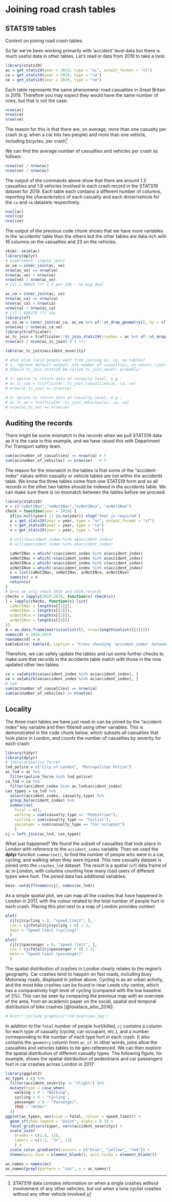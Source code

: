# Joining road crash tables {#join}

## STATS19 tables
Content on joining road crash tables.

So far we've been working primarily with 'accident' level data but there is much useful data in other tables.
Let's read in data from 2019 to take a look:

```r
library(stats19)
ac = get_stats19(year = 2019, type = "ac", output_format = "sf")
ca = get_stats19(year = 2019, type = "ca")
ve = get_stats19(year = 2019, type = "ve")
```

Each table represents the same phenomena: road casualties in Great Britain in 2019.
Therefore you may expect they would have the same number of rows, but that is not the case:

```r
nrow(ac)
nrow(ca)
nrow(ve)
```

The reason for this is that there are, on average, more than one casualty per crash (e.g. when a car hits two people) and more than one vehicle, including bicycles, per crash^[
STATS19 data contains information on when a single crashes without involvement of any other vehicles, but not when a lone cyclist crashes without any other vehicle involved.
]

We can find the average number of casualties and vehicles per crash as follows:

```r
nrow(ca) / nrow(ac)
nrow(ve) / nrow(ac)
```

The output of the commands above show that there are around 1.3 casualties and 1.8 vehicles involved in each crash record in the STATS19 dataset for 2019.
Each table each contains a different number of columns, reporting the characteristics of each casualty and each driver/vehicle for the `ca` and `ve` datasets respectively.

```r
ncol(ac)
ncol(ca)
ncol(ve)
```

The output of the previous code chunk shows that we have more variables in the 'accidents' table than the others but the other tables are data rich with 16 columns on the casualties and 23 on the vehicles.

```r
skimr::skim(ac)
library(dplyr)
# experiment: simple joins
ac_ve = inner_join(ac, ve)
nrow(ac_ve) == nrow(ve)
nrow(ac_ve) < nrow(ve)
nrow(ve) / nrow(ac_ve)  
# [1] 1.00025 ??? 2.5 per 10k - no big deal

ac_ca = inner_join(ac, ca)
nrow(ac_ca) == nrow(ca)
nrow(ac_ca) < nrow(ca)
nrow(ca) / nrow(ac_ca)  
# [1] 1.000274 ??? why
library(sf)
ac_ca_ve = inner_join(ac_ca, ac_ve %>% sf::st_drop_geometry(), by = c("accident_index", "vehicle_reference"))
nrow(ve) / nrow(ac_ca_ve)
library(trafficalmr)
ac_tc_join = trafficalmr::tc_join_stats19(crashes = ac %>% sf::st_drop_geometry(), casualties = ca, vehicles = ve)
nrow(ac) / nrow(ac_tc_join) # 1 +++

table(ac_tc_join$accident_severity)

# what else could people want from joining ac, ca, ve tables?
# 1: improve default output: not number of casualties, no counts (just true/false)
# Should tc_join_stats19 be called tc_join_upset: probably!

# 2: option to return data at casualty level, e.g.:
# ac_tc_cas = trafficalmr::tc_join_casualties(ac, ca, ve)
# nrow(ac_tc_cas) == nrow(ca)

# 3: option to return data at casualty level, e.g.:
# ac_tc_ve = trafficalmr::tc_join_vehicles(ac, ca, ve)
# nrow(ac_tc_ve) == nrow(ve)

```

## Auditing the records

There might be some mismatch in the records when we pull STATS19 data as it is the case in this example, and we have raised this with Department For Transport safety team.  
```r
sum(ac$number_of_casualties) == nrow(ca) # F
sum(ac$number_of_vehicles) == nrow(ve)   # F
```
The reason for the mismatch in the tables is that some of the "accident-index" values within casualty or vehicle tables are not within the accidents table. We know the three tables come from one STATS19 form and so all records in the other two tables should be indexed in the accidents table. We can make sure there is no mismatch between the tables before we proceed:

```r
library(stats19)
n = c("caNotINac","veNotINac","acNotINca", "acNotINve")
check = function(year = 2019) {
  if(is.null(year) || is.na(year)) stop("Year is required")
  a = get_stats19(year = year, type = "ac", output_format = "sf")
  c = get_stats19(year = year, type = "ca")
  v = get_stats19(year = year, type = "ve")

  # all(c$accident_index %in% a$accident_index)
  # all(v$accident_index %in% a$accident_index)

  caNotINac = which(!c$accident_index %in% a$accident_index)
  veNotINac = which(!v$accident_index %in% a$accident_index)
  acNotINca = which(!a$accident_index %in% c$accident_index)
  acNotINve = which(!a$accident_index %in% v$accident_index)
  v = list(caNotINac, veNotINac, acNotINca, acNotINve)
  names(v) = n
  return(v)
}
# here we only check 2018 and 2019 records
checks = lapply(2018:2019, function(x) check(x))
l = lapply(checks, function(x) list(
  caNotINac = length(x[[1]]),
  veNotINac = length(x[[2]]),
  acNotINca = length(x[[3]]),
  acNotINve = length(x[[4]])
))
d = as.data.frame(matrix(unlist(l), nrow=length(unlist(l[1]))))
names(d) = 2018:2019
rownames(d) = n
kableExtra::kable(d, caption = "Cross checking 'accident_index' between the three tables")
```

Therefore, we can safely update the tables and run some further checks to make sure that records in the accidents table match with those in the now updated other two tables:
```r
ca = ca[which(ca$accident_index %in% ac$accident_index), ]
ve = ve[which(ve$accident_index %in% ac$accident_index), ]
# now
sum(ac$number_of_casualties) == nrow(ca)
sum(ac$number_of_vehicles) == nrow(ve)
```


## Locality 
The three main tables we have just read-in can be joined by the "accident-index" key variable and then filtered using other variables. This is demonstrated in the code chunk below, which subsets all casualties that took place in London, and counts the number of casualties by severity for each crash:

```r
library(tidyr)
library(dplyr)
# table(ac$police_force)
lnd_police = c("City of London", "Metropolitan Police")
ac_lnd = ac %>% 
  filter(police_force %in% lnd_police)
ca_lnd = ca %>% 
  filter(accident_index %in% ac_lnd$accident_index)
cas_types = ca_lnd %>% 
  select(accident_index, casualty_type) %>% 
  group_by(accident_index) %>% 
  summarise(
    Total = n(),
    walking = sum(casualty_type == "Pedestrian"),
    cycling = sum(casualty_type == "Cyclist"),
    passenger = sum(casualty_type == "Car occupant")
    ) 
cj = left_join(ac_lnd, cas_types)
```

What just happened? We found the subset of casualties that took place in London with reference to the `accident_index` variable.
Then we used the **dplyr** function `summarise()`, to find the number of people who were in a car, cycling, and walking when they were injured.
This new casualty dataset is joined onto the `crashes_lnd` dataset.
The result is a spatial (`sf`) data frame of ac in London, with columns counting how many road users of different types were hurt.
The joined data has additional variables:

```r
base::setdiff(names(cj), names(ac_lnd))
```

As a simple spatial plot, we can map all the crashes that have happened in London in 2017, with the colour related to the total number of people hurt in each crash.
Placing this plot next to a map of London provides context:

```r
plot(
  cj[cj$cycling > 0, "speed_limit", ],
  cex = cj$Total[cj$cycling > 0] / 3,
  main = "Speed limit (cycling)"
  )
plot(
  cj[cj$passenger > 0, "speed_limit", ],
  cex = cj$Total[cj$passenger > 0] / 3,
  main = "Speed limit (passenger)"
  )
```

The spatial distribution of crashes in London clearly relates to the region's geography.
Car crashes tend to happen on fast roads, including busy Motorway roads, displayed in yellow above.
Cycling is as an urban activity, and the most bike crashes can be found in near Leeds city centre, which has a comparatively high level of cycling (compared with the low baseline of 3%).
This can be seen by comparing the previous map with an overview of the area, from an academic paper on the social, spatial and temporal distribution of bike crashes [@lovelace_who_2016]:

```r
# knitr::include_graphics("lnd-overview.jpg")
```

In addition to the `Total` number of people hurt/killed, `cj` contains a column for each type of casualty (cyclist, car occupant, etc.), and a number corresponding to the number of each type hurt in each crash.
It also contains the `geometry` column from `ac_sf`.
In other words, joins allow the casualties and vehicles tables to be geo-referenced.
We can then explore the spatial distribution of different casualty types.
The following figure, for example, shows the spatial distribution of pedestrians and car passengers hurt in car crashes across London in 2017:

```r
library(ggplot2)
ac_types = cj %>% 
  filter(accident_severity != "Slight") %>% 
  mutate(type = case_when(
    walking > 0 ~ "Walking",
    cycling > 0 ~ "Cycling",
    passenger > 0 ~ "Passenger",
    TRUE ~ "Other"
  ))
ggplot(ac_types, aes(size = Total, colour = speed_limit)) +
  geom_sf(show.legend = "point", alpha = 0.3) +
  facet_grid(vars(type), vars(accident_severity)) +
  scale_size(
    breaks = c(1:3, 12),
    labels = c(1:2, "3+", 12)
    ) +
  scale_color_gradientn(colours = c("blue", "yellow", "red")) +
  theme(axis.text = element_blank(), axis.ticks = element_blank())
```



```r
ac_names = names(ac)
ac_names[grepl(pattern = "cas", x = ac_names)]
```


